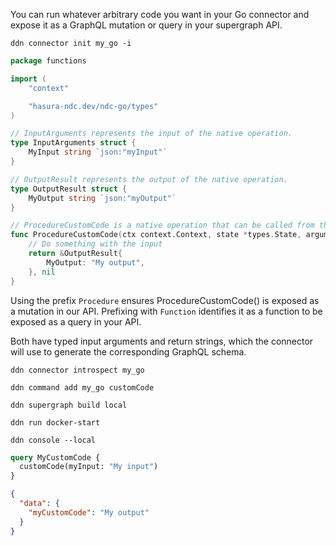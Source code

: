 You can run whatever arbitrary code you want in your Go connector and expose it as a GraphQL mutation or query in your
supergraph API.

```ddn title="Initialize a new connector and select hasura/go from the list:"
ddn connector init my_go -i
```

```go title="Replace the functions.go contents with your own custom code:"
package functions

import (
	"context"

	"hasura-ndc.dev/ndc-go/types"
)

// InputArguments represents the input of the native operation.
type InputArguments struct {
	MyInput string `json:"myInput"`
}

// OutputResult represents the output of the native operation.
type OutputResult struct {
	MyOutput string `json:"myOutput"`
}

// ProcedureCustomCode is a native operation that can be called from the API.
func ProcedureCustomCode(ctx context.Context, state *types.State, arguments *InputArguments) (*OutputResult, error) {
	// Do something with the input
	return &OutputResult{
		MyOutput: "My output",
	}, nil
}
```

Using the prefix `Procedure` ensures ProcedureCustomCode() is exposed as a mutation in our API. Prefixing with
`Function` identifies it as a function to be exposed as a query in your API.

Both have typed input arguments and return strings, which the connector will use to generate the corresponding GraphQL
schema.

```ddn title="Introspect the connector:"
ddn connector introspect my_go
```

```ddn title="Track the function:"
ddn command add my_go customCode
```

```ddn title="Create a new build:"
ddn supergraph build local
```

```ddn title="Start your services:"
ddn run docker-start
```

```ddn title="Open your development console:"
ddn console --local
```

```graphql title="You can now query your native operation:"
query MyCustomCode {
  customCode(myInput: "My input")
}
```

```json title="You will see a response like this:"
{
  "data": {
    "myCustomCode": "My output"
  }
}
```
